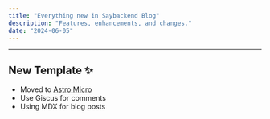 ```yaml
---
title: "Everything new in Saybackend Blog"
description: "Features, enhancements, and changes."
date: "2024-06-05"
---
```



---

## New Template ✨

- Moved to [Astro Micro](https://github.com/trevortylerlee/astro-micro)
- Use Giscus for comments
- Using MDX for blog posts
